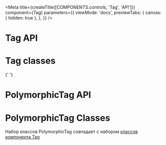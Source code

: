 
<Meta
  title={createTitle([COMPONENTS.controls, 'Tag', 'API'])}
  component={Tag}
  parameters={{
    viewMode: 'docs',
    previewTabs: {
      canvas: { hidden: true },
    },
  }}
/>

# Tag API

<ArgsTable of={Tag} exclude="placeholder" />

# Tag classes

<ArgsTable of={TagClassesDummy} />{' '}

# PolymorphicTag API

<ArgsTable of={PolymorphicTagDummy} />

# PolymorphicTag Classes

Набор классов PolymorphicTag совпадает с набором [классов компонента Tag](?path=/docs/элементы-управления-tag-api--page#tag-classes)

